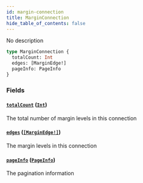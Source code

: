 ```yaml
---
id: margin-connection
title: MarginConnection
hide_table_of_contents: false
---
```



No description

```graphql
type MarginConnection {
  totalCount: Int
  edges: [MarginEdge!]
  pageInfo: PageInfo
}
```


### Fields

#### [`totalCount`](#) ([`Int`](/docs/testnet/graphql/scalars/int))

The total number of margin levels in this connection


#### [`edges`](#) ([`[MarginEdge!]`](/docs/testnet/graphql/objects/margin-edge))

The margin levels in this connection


#### [`pageInfo`](#) ([`PageInfo`](/docs/testnet/graphql/objects/page-info))

The pagination information




